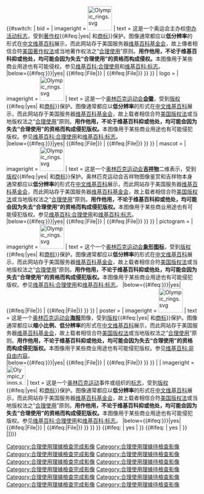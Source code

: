 {{#switch: {{{type|}}}
| bid = {{imbox
| type = license
| image = {{#ifeq:{{{商标}}} | yes
| [[File:NotCommons-emblem-copyrighted.svg|64px|alt=版权所有|link=]] [[File:NotCommons-emblem-registered-trademark.svg|64px|alt=注册商标|link=]] 
| [[File:NotCommons-emblem-copyrighted.svg|64px|alt=版权所有|link=]]
}}
| imageright = [[Image:Olympic rings.svg|64px|alt=奥林匹克标志|link=]]
| text = 这是一个奥运会主办权[[奥林匹克运动会申办|申办活动]][[标志]]，受到[[著作权]]{{#ifeq:{{{商标}}}|yes|&#32;和[[商标]]}}保护。图像通常都应以'''低分辨率'''的形式在[[zh:Wikipedia:主页|中文维基百科]]展示，而此网站存于美国服务器[[wmf:Home|维基百科基金会]]，故上傳者相信合符[[美国著作权法]]或当地著作权法之“[[Wikipedia:合理使用|合理使用]]”原则。'''用作他用，不论于维基百科抑或他处，均可能会因为失去“合理使用”的资格而构成侵权。'''本图像用于某些商业用途也有可能侵权。参见[[维基百科:合理使用]]和[[维基百科:标志]]。<br />
|below={{#ifeq:{{{image_has_rationale|{{{image has rationale}}}}}}|yes|
{{#ifeq:{{NAMESPACE}}|File|[[Category:合理使用理據檢查完成影像]]}}
|{{Uploader information|additional notes= # '''[[Template:Non-free use rationale]]'''可能有助於說明理由。}}
{{#ifeq:{{NAMESPACE}}|File|[[Category:合理使用理據待檢查影像]]}} }}
}}
| logo = {{imbox
| type = license
| image = {{#ifeq:{{{商标}}} | yes
| [[File:NotCommons-emblem-copyrighted.svg|64px|alt=版权所有|link=]] [[File:NotCommons-emblem-registered-trademark.svg|64px|alt=注册商标|link=]]
| [[File:NotCommons-emblem-copyrighted.svg|64px|alt=版权所有|link=]]
}}
| imageright = [[Image:Olympic rings.svg|64px|alt=奥林匹克标志|link=]]
| text = 这是一个[[奥林匹克运动会]]'''[[奥林匹克五环|会徽]]'''，受到[[版权]]{{#ifeq:{{{商标}}}|yes|&#32;和[[商标]]}}保护。图像通常都应以'''低分辨率'''的形式在[[zh:Wikipedia:主页|中文维基百科]]展示，而此网站存于美国服务器[[wmf:Home|维基百科基金会]]，故上载者相信合符[[美国版权法]]或当地版权法之“[[Wikipedia:合理使用|合理使用]]”原则。'''用作他用，不论于维基百科抑或他处，均可能会因为失去“合理使用”的资格而构成侵犯版权。'''本图像用于某些商业用途也有可能侵犯版权。参见[[维基百科:合理使用]]和[[维基百科:标志]]。<br />
|below={{#ifeq:{{{image_has_rationale|{{{image has rationale}}}}}}|yes|
{{#ifeq:{{NAMESPACE}}|File|[[Category:合理使用理據檢查完成影像]]}}
|{{Uploader information|additional notes= # '''[[Template:Non-free use rationale]]'''可能有助於說明理由。}}
{{#ifeq:{{NAMESPACE}}|File|[[Category:合理使用理據待檢查影像]]}} }}
}}
| mascot = {{imbox
| type = license
| image = {{#ifeq:{{{商标}}} | yes
| [[File:Fair use Olympics mascot.svg|64px|alt=Copyrighted|link=]] [[File:NotCommons-emblem-registered-trademark.svg|64px|left|alt=Registered trademark|link=]]
| [[File:Fair use Olympics mascot.svg|64px|alt=Copyrighted|link=]]
}}
| imageright = [[Image:Olympic rings.svg|64px|alt=Olympic symbol|link=]]
| text = 这是一个[[奥林匹克运动会]]'''[[奥运会吉祥物|吉祥物]]'''二维表示，受到[[版权]]{{#ifeq:{{{商标}}}|yes|&#32;和[[商标]]}}保护。奥林匹克运动会吉祥物图像鉴赏和吉祥物本身通常都应以'''低分辨率'''的形式在[[zh:Wikipedia:主页|中文维基百科]]展示，而此网站存于美国服务器[[wmf:Home|维基百科基金会]]，而此网站存于美国服务器[[wmf:Home|维基百科基金会]]，故上载者相信合符[[美国版权法]]或当地版权法之“[[Wikipedia:合理使用|合理使用]]”原则。'''用作他用，不论于维基百科抑或他处，均可能会因为失去“合理使用”的资格而构成侵犯版权。'''本图像用于某些商业用途也有可能侵犯版权。参见[[维基百科:合理使用]]和[[维基百科:标志]]。<br />
|below={{#ifeq:{{{image_has_rationale|{{{image has rationale}}}}}}|yes|
{{#ifeq:{{NAMESPACE}}|File|[[Category:合理使用理據檢查完成影像]]}}
|{{Uploader information|additional notes= # '''[[Template:Non-free use rationale]]'''可能有助於說明理由。}}
{{#ifeq:{{NAMESPACE}}|File|[[Category:合理使用理據待檢查影像]]}} }}
}}
| pictogram = {{imbox
| type = license
| image = {{#ifeq:{{{商标}}} | yes
| [[File:NotCommons-emblem-copyrighted.svg|64px|alt=Copyrighted|link=]] [[File:NotCommons-emblem-registered-trademark.svg|64px|alt=Registered trademark|link=]]
| [[File:NotCommons-emblem-copyrighted.svg|64px|alt=Copyrighted|link=]]
}}
| imageright = [[Image:Olympic rings.svg|64px|alt=Olympic symbol|link=]]
| text = 这个一个[[奥林匹克运动会]]'''[[标志|象形图标]]'''，受到[[版权]]{{#ifeq:{{{商标}}}|yes|&#32;和[[商标]]}}保护。图像通常都应以'''低分辨率'''的形式在[[zh:Wikipedia:主页|中文维基百科]]展示，而此网站存于美国服务器[[wmf:Home|维基百科基金会]]，故上载者相信合符[[美国版权法]]或当地版权法之“[[Wikipedia:合理使用|合理使用]]”原则。'''用作他用，不论于维基百科抑或他处，均可能会因为失去“合理使用”的资格而构成侵犯版权。'''本图像用于某些商业用途也有可能侵犯版权。参见[[维基百科:合理使用]]和[[维基百科:标志]]。
|below={{#ifeq:{{{image_has_rationale|{{{image has rationale}}}}}}|yes|
{{#ifeq:{{NAMESPACE}}|File|[[Category:合理使用理據檢查完成影像]]}}
|{{Uploader information|additional notes= # '''[[Template:Non-free use rationale]]'''可能有助於說明理由。}}
{{#ifeq:{{NAMESPACE}}|File|[[Category:合理使用理據待檢查影像]]}} }}
}}
| poster = {{imbox
| type = license
| image = {{#ifeq:{{{商标}}} | yes
| [[File:Fair use Olympics poster.svg|64px|alt=Copyrighted|link=]] [[File:NotCommons-emblem-registered-trademark.svg|64px|left|alt=Registered trademark|link=]]
| [[File:Fair use Olympics poster.svg|64px|alt=Copyrighted|link=]]
}}
| imageright = [[Image:Olympic rings.svg|64px|alt=Olympic symbol|link=]]
| text = 这是一个[[奥林匹克运动会]]'''[[奥林匹克海报|海报]]'''图像，受到[[版权]]{{#ifeq:{{{商标}}}|yes|&#32;和[[商标]]}}保护。图像通常都应以'''缩小比例、低分辨率'''的形式在[[zh:Wikipedia:主页|中文维基百科]]展示，而此网站存于美国服务器[[wmf:Home|维基百科基金会]]，故上载者相信合符[[美国版权法]]或当地版权法之“[[Wikipedia:合理使用|合理使用]]”原则。'''用作他用，不论于维基百科抑或他处，均可能会因为失去“合理使用”的资格而构成侵犯版权。'''本图像用于某些商业用途也有可能侵犯版权。参见[[维基百科:非自由内容]]。<br />
|below={{#ifeq:{{{image_has_rationale|{{{image has rationale}}}}}}|yes|
{{#ifeq:{{NAMESPACE}}|File|[[Category:合理使用理據檢查完成影像]]}}
|{{Uploader information|additional notes= # '''[[Template:Non-free use rationale]]'''可能有助於說明理由。}}
{{#ifeq:{{NAMESPACE}}|File|[[Category:合理使用理據待檢查影像]]}} }}
}}
| {{imbox
| type = license
| image = {{#ifeq:{{{商标}}} | yes
| [[File:NotCommons-emblem-copyrighted.svg|64px|alt=Copyrighted|link=]] [[File:NotCommons-emblem-registered-trademark.svg|64px|alt=Registered trademark|link=]]
| [[File:NotCommons-emblem-copyrighted.svg|64px|alt=Copyrighted|link=]]
}}
| imageright = [[Image:Olympic rings.svg|50px|alt=Olympic symbol|link=]]
| text = 这是一个[[国际奥林匹克委员会|奥林匹克运动]]事件或组织的[[标志]]，受到[[版权]]{{#ifeq:{{{商标}}}|yes|&#32;和[[商标]]}}保护。图像通常都应以'''低分辨率'''的形式在[[zh:Wikipedia:主页|中文维基百科]]展示，而此网站存于美国服务器[[wmf:Home|维基百科基金会]]，故上载者相信合符[[美国版权法]]或当地版权法之“[[Wikipedia:合理使用|合理使用]]”原则。'''用作他用，不论于维基百科抑或他处，均可能会因为失去“合理使用”的资格而构成侵犯版权。'''本图像用于某些商业用途也有可能侵犯版权。参见[[维基百科:合理使用]]和[[维基百科:标志]]。
|below={{#ifeq:{{{image_has_rationale|{{{image has rationale}}}}}}|yes|
{{#ifeq:{{NAMESPACE}}|File|[[Category:合理使用理據檢查完成影像]]}}
|{{Uploader information|additional notes= # '''[[Template:Non-free use rationale]]'''可能有助於說明理由。}}
{{#ifeq:{{NAMESPACE}}|File|[[Category:合理使用理據待檢查影像]]}} }}
}}
}}
{{#ifeq:{{{svg}}} | yes
| {{SVG-Logo}}
}}
{{#ifeq:{{{rings}}} | yes
| {{imbox
| type = license
| image = [[File:PD-icon.svg|64px|center|alt=Public domain|link=]] <!--[[File:Transparent bar.svg|64px|link=]]-->
| imageright = [[Image:Olympic rings.svg|64px|alt=Olympic symbol|link=]]
| text = [[奥林匹克五环]]图像已属于'''[[公有领域]]'''，它的著作權保护期限已经在澳大利亚、欧洲联盟、美国以及其他规定版权期限为原创者终身加去世后70年的国家中过期。在其他司法管辖区可能有其他规定，在某些国家或地区使用此符号可能会受到限制。在某些国家或地区此符号可能还受到'''[[商标]]'''保护。'''这些[[Wikipedia:Restricted materials|著作權限制状况]]各自独立'''。更多细节参见[[维基百科:公有领域]]和[[维基百科:著作权]]。}}
}}
{{file other
| [[Category:{{#switch: {{{1}}} {{{2}}} {{{type}}}
<!---add new parameters and categories below this line--->
| {{{1}}} {{{2}}} mascot = 奥林匹克运动会吉祥物{{{2}}}图像
| {{{1}}} {{{2}}} poster = {{{2}}}奥林匹克运动会海报
| {{{1}}} {{{2}}} bid = {{{2}}}奥林匹克运动会申办标志
| {{{1}}} {{{2}}} pictogram = {{{1}}}{{{2}}}奥林匹克运动会体育图标
| {{{1}}} {{{2}}} logo = {{{2}}}奥林匹克运动会会徽
| {{{1}}} {{{2}}} NOC = 国家奥林匹克委员会标志
<!---add new parameters and categories above this line--->
| 奥林匹克图像}}|{{PAGENAME}}]]}}<includeonly>{{Non-free media}}</includeonly><noinclude>
{{Documentation}}
<!-- Add categories and inter-wikis to the /doc subpage, not here! -->
</noinclude>